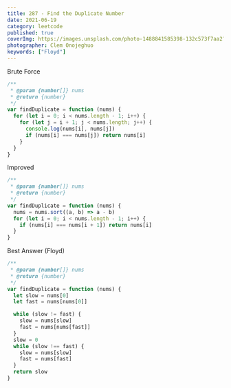 ```yaml
---
title: 287 - Find the Duplicate Number
date: 2021-06-19
category: leetcode
published: true
coverImg: https://images.unsplash.com/photo-1488841585398-132c573f7aa2?ixid=MnwxMjA3fDB8MHxwaG90by1wYWdlfHx8fGVufDB8fHx8&ixlib=rb-1.2.1&auto=format&fit=crop&w=1650&q=80
photographer: Clem Onojeghuo
keywords: ["Floyd"]
---
```


Brute Force

```js
/**
 * @param {number[]} nums
 * @return {number}
 */
var findDuplicate = function (nums) {
  for (let i = 0; i < nums.length - 1; i++) {
    for (let j = i + 1; j < nums.length; j++) {
      console.log(nums[i], nums[j])
      if (nums[i] === nums[j]) return nums[i]
    }
  }
}
```

Improved

```js
/**
 * @param {number[]} nums
 * @return {number}
 */
var findDuplicate = function (nums) {
  nums = nums.sort((a, b) => a - b)
  for (let i = 0; i < nums.length - 1; i++) {
    if (nums[i] === nums[i + 1]) return nums[i]
  }
}
```

Best Answer (Floyd)

```js
/**
 * @param {number[]} nums
 * @return {number}
 */
var findDuplicate = function (nums) {
  let slow = nums[0]
  let fast = nums[nums[0]]

  while (slow != fast) {
    slow = nums[slow]
    fast = nums[nums[fast]]
  }
  slow = 0
  while (slow !== fast) {
    slow = nums[slow]
    fast = nums[fast]
  }
  return slow
}
```
